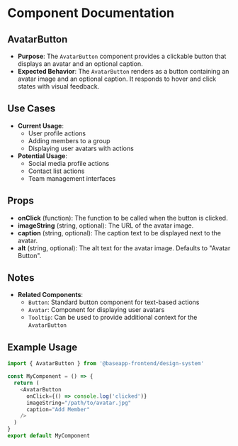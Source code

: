 
<Meta title="@baseapp-frontend | designSystem/Buttons/AvatarButton" />

# Component Documentation

## AvatarButton

- **Purpose**: The `AvatarButton` component provides a clickable button that displays an avatar and an optional caption.
- **Expected Behavior**: The `AvatarButton` renders as a button containing an avatar image and an optional caption. It responds to hover and click states with visual feedback.

## Use Cases

- **Current Usage**:
  - User profile actions
  - Adding members to a group
  - Displaying user avatars with actions
- **Potential Usage**:
  - Social media profile actions
  - Contact list actions
  - Team management interfaces

## Props

- **onClick** (function): The function to be called when the button is clicked.
- **imageString** (string, optional): The URL of the avatar image.
- **caption** (string, optional): The caption text to be displayed next to the avatar.
- **alt** (string, optional): The alt text for the avatar image. Defaults to "Avatar Button".

## Notes

- **Related Components**:
  - `Button`: Standard button component for text-based actions
  - `Avatar`: Component for displaying user avatars
  - `Tooltip`: Can be used to provide additional context for the `AvatarButton`

## Example Usage

```javascript
import { AvatarButton } from '@baseapp-frontend/design-system'

const MyComponent = () => {
  return (
    <AvatarButton
      onClick={() => console.log('clicked')}
      imageString="/path/to/avatar.jpg"
      caption="Add Member"
    />
  )
}
export default MyComponent
